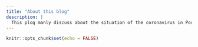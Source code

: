 ```yaml
---
title: "About this blog"
description: |
  This plog manly discuss about the situation of the coronavirus in Portugal.
---
```


```r
knitr::opts_chunk$set(echo = FALSE)
```

